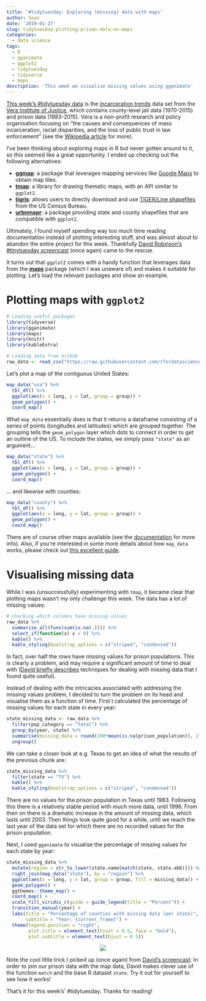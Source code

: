 ```yaml
---
title: '#tidytuesday: Exploring (missing) data with maps'
author: Sean
date: '2019-01-27'
slug: tidytuesday-plotting-prison-data-on-maps
categories:
  - data science
tags:
  - R
  - gganimate
  - ggplot2
  - tidytuesday
  - tidyverse
  - maps
description: 'This week we visualise missing values using gganimate'
---
```


[This week's #tidytuesday data](https://github.com/rfordatascience/tidytuesday/tree/master/data/2019/2019-01-22) is the [incarceration trends](http://trends.vera.org/incarceration-rates?data=pretrial) data set from the [Vera Institute of Justice](https://www.vera.org/), which contains county-level jail data (1970-2015) and prison data (1983-2015). Vera is a non-profit research and policy organisation focusing on "the causes and consequences of mass incarceration, racial disparities, and the loss of public trust in law enforcement" (see the [Wikipedia article](https://en.wikipedia.org/wiki/Vera_Institute_of_Justice) for more). 

I've been thinking about exploring maps in R but never gotten around to it, so this seemed like a great opportunity. I ended up checking out the following alternatives:

* [**ggmap**](https://github.com/dkahle/ggmap): a package that leverages mapping services like [Google Maps](https://www.google.com/maps) to obtain map tiles.
* [**tmap**](https://github.com/mtennekes/tmap): a library for drawing thematic maps, with an API similar to `ggplot2`.
* [**tigris**](https://github.com/walkerke/tigris): allows users to directly download and use [TIGER/Line shapefiles](https://www.census.gov/geo/maps-data/data/tiger-line.html) from the US Census Bureau.
* [**urbnmapr**](https://github.com/UrbanInstitute/urbnmapr): a package providing state and county shapefiles that are compatible with `ggplot2`.

Ultimately, I found myself spending way too much time reading documentation instead of plotting interesting stuff, and was almost about to abandon the entire project for this week. Thankfully [David Robinson's #tinytuesday screencast](https://www.youtube.com/watch?v=78kv808ZU6o) (once again) came to the rescue. 

It turns out that `ggplot2` comes with a handy function that leverages data from the [**maps**](https://cran.r-project.org/web/packages/maps/maps.pdf) package (which I was unaware of) and makes it suitable for plotting. Let's load the relevant packages and show an example.

# Plotting maps with `ggplot2`

```r
# Loading useful packages
library(tidyverse)
library(gganimate)
library(maps)
library(knitr)
library(kableExtra)

# Loading data from GitHub
raw_data <- read_csv("https://raw.githubusercontent.com/rfordatascience/tidytuesday/master/data/2019/2019-01-22/prison_population.csv")
```

Let's plot a map of the contiguous United States:

```r
map_data("usa") %>% 
  tbl_df() %>% 
  ggplot(aes(x = long, y = lat, group = group)) + 
  geom_polygon() +
  coord_map()
```

What `map_data` essentially does is that it returns a dataframe consisting of a series of points (longitudes and latitudes) which are grouped together. The grouping tells the `geom_polygon` layer which dots to connect in order to get an outline of the US. To include the states, we simply pass `"state"` as an argument...

```r
map_data("state") %>% 
  tbl_df() %>% 
  ggplot(aes(x = long, y = lat, group = group)) + 
  geom_polygon() +
  coord_map()
```

... and likewise with counties:

```r
map_data("county") %>% 
  tbl_df() %>% 
  ggplot(aes(x = long, y = lat, group = group)) + 
  geom_polygon() +
  coord_map()
```

There are of course other maps available (see the [documentation](https://cran.r-project.org/web/packages/maps/maps.pdf) for more info). Also, if you're interested in some more details about how `map_data` works, please check out [this excellent guide](http://eriqande.github.io/rep-res-web/lectures/making-maps-with-R.html).

# Visualising missing data

While I was (unsuccessfully) experimenting with `tmap`, it became clear that plotting maps wasn't my only challenge this week. The data has a lot of missing values:

```r
# Checking which columns have missing values
raw_data %>% 
  summarise_all(funs(sum(is.na(.)))) %>% 
  select_if(function(x) x > 0) %>% 
  kable() %>% 
  kable_styling(bootstrap_options = c("striped", "condensed"))
```

In fact, over half the rows have missing values for prison populations. This is clearly a problem, and may require a significant amount of time to deal with ([David briefly describes](https://www.youtube.com/watch?v=78kv808ZU6o) techniques for dealing with missing data that I found quite useful).

Instead of dealing with the intricacies associated with addressing the missing values problem, I decided to turn the problem on its head and visualise them as a function of time. First I calculated the percentage of missing values for each state in every year:

```r
state_missing_data <- raw_data %>% 
  filter(pop_category == "Total") %>% 
  group_by(year, state) %>%
  summarise(missing_data = round(100*mean(is.na(prison_population)), 2)) %>% 
  ungroup()
```

We can take a closer look at e.g. Texas to get an idea of what the results of the previous chunk are:

```r
state_missing_data %>% 
  filter(state == "TX") %>% 
  kable() %>% 
  kable_styling(bootstrap_options = c("striped", "condensed"))
```

There are no values for the prison population in Texas until 1983. Following this there is a relatively stable period with much more data, until 1996. From then on there is a dramatic increase in the amount of missing data, which lasts until 2003. Then things look quite good for a while, until we reach the last year of the data set for which there are no recorded values for the prison population.

Next, I used `gganimate` to visualise the percentage of missing values for each state by year:

```r
state_missing_data %>% 
  mutate(region = str_to_lower(state.name[match(state, state.abb)])) %>% # Cool trick!
  right_join(map_data("state"), by = "region") %>% 
  ggplot(aes(x = long, y = lat, group = group, fill = missing_data)) +
  geom_polygon() +
  ggthemes::theme_map() +
  coord_map() +
  scale_fill_viridis_c(guide = guide_legend(title = "Percent")) + 
  transition_manual(year) +
  labs(title = "Percentage of counties with missing data (per state)", 
       subtitle = "Year: {current_frame}") +
  theme(legend.position = "right",
        plot.title = element_text(hjust = 0.5, face = "bold"),
        plot.subtitle = element_text(hjust = 0.5))
```

<center>
![](/post/2019-01-26-tidy-tuesday-2-plotting-geospatial-data-with-ggplot2_files/missing_data_final.gif)
</center>

Note the cool little trick I picked up (once again) from [David's screencast](https://www.youtube.com/watch?v=78kv808ZU6o): In order to join our prison data with the map data, David makes clever use of the function `match` and the base R dataset `state`. Try it out for yourself to see how it works!

That's it for this week's' #tidytuesday. Thanks for reading!